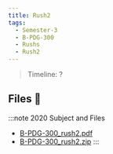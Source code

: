```yaml
---
title: Rush2
tags:
  - Semester-3
  - B-PDG-300
  - Rushs
  - Rush2
---
```

> Timeline: ?


## Files 📂

:::note 2020 Subject and Files
- [B-PDG-300_rush2.pdf](https://github.com/Studio-17/Epitech-Subjects/raw/main/Semester-3/B-PDG-300/Rushs/Rush2/B-PDG-300_rush2.pdf)
- [B-PDG-300_rush2.zip](https://github.com/Studio-17/Epitech-Subjects/raw/main/Semester-3/B-PDG-300/Rushs/Rush2/B-PDG-300_rush2.zip)
:::

